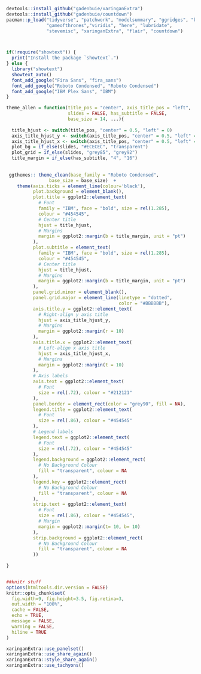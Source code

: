 ```R

devtools::install_github("gadenbuie/xaringanExtra")
devtools::install_github("gadenbuie/countdown")
pacman::p_load("tidyverse", "patchwork", "modelsummary", "ggridges", "kableExtra",
               "gameofthrones","viridis", "here", "lubridate",
               "stevemisc", "xaringanExtra", "flair", "countdown")



if(!require("showtext")) {
  print("Install the package `showtext`.")
} else {
  library("showtext")
  showtext_auto()
  font_add_google("Fira Sans", "fira_sans")
  font_add_google("Roboto Condensed", "Roboto Condensed")
  font_add_google("IBM Plex Sans", "IBM")
}

theme_allen = function(title_pos = "center", axis_title_pos = "left", 
                       slides = FALSE, has_subtitle = FALSE, 
                       base_size = 14, ...){
  
  title_hjust <- switch(title_pos, "center" = 0.5, "left" = 0)
  axis_title_hjust_y <- switch(axis_title_pos, "center" = 0.5, "left" = 1.0)
  axis_title_hjust_x <- switch(axis_title_pos, "center" = 0.5, "left" = 0.0)
  plot_bg = if_else(slides, "#ECECEC", "transparent")
  plot_grid = if_else(slides, "grey85", "grey92")
  title_margin = if_else(has_subtitle, "4", "16")
  
  
 ggthemes:: theme_clean(base_family = "Roboto Condensed", 
                base_size = base_size)  +
    theme(axis.ticks = element_line(colour='black'),
          plot.background = element_blank(),
          plot.title = ggplot2::element_text(
            # Font
            family = "IBM", face = "bold", size = rel(1.285), 
            colour = "#454545", 
            # Center title
            hjust = title_hjust,
            # Margins
            margin = ggplot2::margin(b = title_margin, unit = "pt")
          ),
          plot.subtitle = element_text(
            family = "IBM", face = "bold", size = rel(1.285), 
            colour = "#454545", 
            # Center title
            hjust = title_hjust,
            # Margins
            margin = ggplot2::margin(b = title_margin, unit = "pt")
          ),
          panel.grid.minor = element_blank(),
          panel.grid.major = element_line(linetype = "dotted", 
                                          color = "#BBBBBB"),
          axis.title.y = ggplot2::element_text(
            # Right-align y axis title
            hjust = axis_title_hjust_y,
            # Margins
            margin = ggplot2::margin(r = 10)
          ),
          axis.title.x = ggplot2::element_text(
            # Left-align x axis title
            hjust = axis_title_hjust_x,
            # Margins
            margin = ggplot2::margin(t = 10)
          ),
          # Axis labels
          axis.text = ggplot2::element_text(
            # Font
            size = rel(.72), colour = "#212121"
          ),
          panel.border = element_rect(color = "grey90", fill = NA),
          legend.title = ggplot2::element_text(
            # Font
            size = rel(.86), colour = "#454545"
          ),
          # Legend labels
          legend.text = ggplot2::element_text(
            # Font
            size = rel(.72), colour = "#454545"
          ),
          legend.background = ggplot2::element_rect(
            # No Background Colour
            fill = "transparent", colour = NA
          ),
          legend.key = ggplot2::element_rect(
            # No Background Colour
            fill = "transparent", colour = NA
          ),
          strip.text = ggplot2::element_text(
            # Font 
            size = rel(.86), colour = "#454545", 
            # Margin							   
            margin = ggplot2::margin(t= 10, b= 10)
          ),
          strip.background = ggplot2::element_rect(
            # No Background Colour
            fill = "transparent", colour = NA
          ))
  
}


##knitr stuff
options(htmltools.dir.version = FALSE)
knitr::opts_chunk$set(
  fig.width=9, fig.height=3.5, fig.retina=3,
  out.width = "100%",
  cache = FALSE,
  echo = TRUE,
  message = FALSE, 
  warning = FALSE,
  hiline = TRUE
)

xaringanExtra::use_panelset()
xaringanExtra::use_share_again()
xaringanExtra::style_share_again()
xaringanExtra::use_tachyons()

```

```css
```

```css
```




